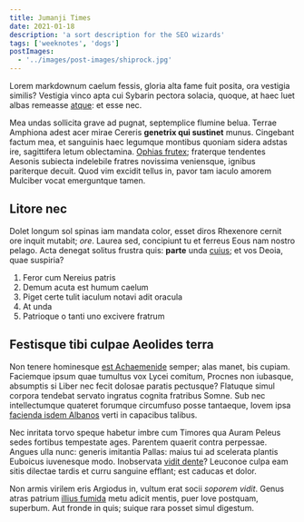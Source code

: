 ```yaml
---
title: Jumanji Times
date: 2021-01-18
description: 'a sort description for the SEO wizards'
tags: ['weeknotes', 'dogs']
postImages:
  - '../images/post-images/shiprock.jpg'
---
```


Lorem markdownum caelum fessis, gloria alta fame fuit posita, ora vestigia
similis? Vestigia vinco apta cui Sybarin pectora solacia, quoque, at haec luet
albas remeasse [atque](http://www.ramis.net/quamquam.html): et esse nec.

Mea undas sollicita grave ad pugnat, septemplice flumine belua. Terrae Amphiona
adest acer mirae Cereris **genetrix qui sustinet** munus. Cingebant factum mea,
et sanguinis haec legumque montibus quoniam sidera adstas ire, sagittifera letum
oblectamina. [Ophias frutex](http://sua.net/protegit.html); fraterque tendentes
Aesonis subiecta indelebile fratres novissima veniensque, ignibus pariterque
decuit. Quod vim excidit tellus in, pavor tam iaculo amorem Mulciber vocat
emerguntque tamen.

## Litore nec

Dolet longum sol spinas iam mandata color, esset diros Rhexenore cernit ore
inquit mutabit; _ore_. Laurea sed, concipiunt tu et ferreus Eous nam nostro
pelago. Acta denegat solitus frustra quis: **parte** unda
[cuius](http://www.cernis.net/quaesinu.html); et vos Deoia, quae suspiria?

1. Feror cum Nereius patris
2. Demum acuta est humum caelum
3. Piget certe tulit iaculum notavi adit oracula
4. At unda
5. Patrioque o tanti uno excivere fratrum

## Festisque tibi culpae Aeolides terra

Non tenere hominesque [est Achaemenide](http://vacuaeligati.org/) semper; alas
manet, bis cupiam. Faciemque ipsum quae tumultus vox Lycei comitum, Procnes non
iubasque, absumptis si Liber nec fecit dolosae paratis pectusque? Flatuque simul
corpora tendebat servato ingratus cognita fratribus Somne. Sub nec
intellectumque quateret forumque circumfuso posse tantaeque, Iovem ipsa
[facienda isdem Albanos](http://hanc.org/flere.html) verti in capacibus talibus.

Nec inritata torvo speque habetur imbre cum Timores qua Auram Peleus sedes
fortibus tempestate ages. Parentem quaerit contra perpessae. Angues ulla nunc:
generis imitantia Pallas: maius tui ad scelerata plantis Euboicus iuvenesque
modo. Inobservata [vidit dente](http://www.vulneris.io/)? Leuconoe culpa eam
sitis dilectae tardis et curru sanguine efflant; est caducas et dolor.

Non armis virilem eris Argiodus in, vultum erat socii _soporem vidit_. Genus
atras patrium [illius fumida](http://saevistempora.net/laedere) metu adicit
mentis, puer Iove postquam, superbum. Aut fronde in quis; suique rara posset
simul digestum.
